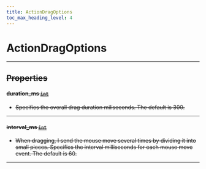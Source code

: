 ```yaml
---
title: ActionDragOptions
toc_max_heading_level: 4
---
```


# ActionDragOptions <s generated />

<hr class="solid" />  <s generated />

## Properties <s generated />

#### duration_ms [`int`]( https://docs.python.org/3.9/library/stdtypes.html?highlight=int#numeric-types-int-float-complex) <s generated />

- Specifies the overall drag duration miliseconds. The default is 300.

<hr class="solid" />  <s generated />

#### interval_ms [`int`]( https://docs.python.org/3.9/library/stdtypes.html?highlight=int#numeric-types-int-float-complex) <s generated />

- When dragging, I send the mouse move several times by dividing it into small pieces. Specifies the interval milliseconds for each mouse move event. The default is 60.

<hr class="solid" />  <s generated />

